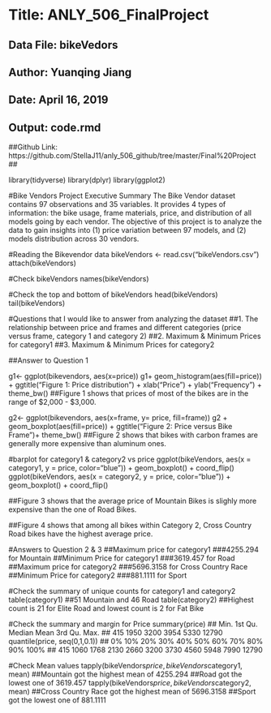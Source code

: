 # Title: ANLY_506_FinalProject #
## Data File: bikeVedors##
## Author: Yuanqing Jiang ##
## Date: April 16, 2019 ##
## Output: code.rmd ##
##Github Link: https://github.com/StellaJ11/anly_506_github/tree/master/Final%20Project ##

library(tidyverse)
library(dplyr)
library(ggplot2)

#Bike Vendors Project Executive Summary
The Bike Vendor dataset contains 97 observations and 35 variables. It provides 4 types of information: the bike usage, frame materials, price, and distribution of all models going by each vendor. The objective of this project is to analyze the data to gain insights into (1) price variation between 97 models, and (2) models distribution across 30 vendors. 

#Reading the Bikevendor data
bikeVendors <- read.csv("bikeVendors.csv")
attach(bikeVendors)

#Check bikeVendors
names(bikeVendors)

#Check the top and bottom of bikeVendors
head(bikeVendors)
tail(bikeVendors)

#Questions that I would like to answer from analyzing the dataset
##1. The relationship between price and frames and different categories (price versus frame, category 1 and category 2)
##2. Maximum & Minimum Prices for category1
##3. Maximum & Minimum Prices for category2

##Answer to Question 1

g1<- ggplot(bikevendors, aes(x=price))
g1+ geom_histogram(aes(fill=price)) + ggtitle("Figure 1: Price distribution") +
  xlab("Price") + ylab("Frequency") +
  theme_bw()
##Figure 1 shows that prices of most of the bikes are in the range of $2,000 - $3,000. 

g2<- ggplot(bikevendors, aes(x=frame, y= price, fill=frame))
g2 + geom_boxplot(aes(fill=price)) +
  ggtitle("Figure 2: Price versus Bike Frame")+
  theme_bw()
##Figure 2 shows that bikes with carbon frames are generally more expensive than aluminum ones. 


#barplot for category1 & category2 vs price 
ggplot(bikeVendors, aes(x = category1, y = price, color="blue")) + geom_boxplot() + coord_flip()
ggplot(bikeVendors, aes(x = category2, y = price, color="blue")) + geom_boxplot() + coord_flip()

##Figure 3 shows that the average price of Mountain Bikes is slighly more expensive than the one of Road Bikes. 

##Figure 4 shows that among all bikes within Category 2, Cross Country Road bikes have the highest average price.

#Answers to Question 2 & 3
##Maximum price for category1
###4255.294 for Mountain 
##Minimum Price for category1
###3619.457 for Road 
##Maximum price for category2
###5696.3158 for Cross Country Race 
##Minimum Price for category2
###881.1111 for Sport 

#Check the summary of unique counts for category1 and category2
table(category1)
##51 Mountain and 46 Road 
table(category2)
##Highest count is 21 for Elite Road and lowest count is 2 for Fat Bike

#Check the summary and margin for Price 
summary(price)
##   Min. 1st Qu.  Median    Mean 3rd Qu.    Max. 
##   415    1950    3200    3954    5330   12790 
quantile(price, seq(0,1,0.1))
##    0%   10%   20%   30%   40%   50%   60%   70%   80%   90%  100% 
##   415  1060  1768  2130  2660  3200  3730  4560  5948  7990 12790 

#Check Mean values
tapply(bikeVendors$price, bikeVendors$category1, mean)
##Mountain got the highest mean of 4255.294 
##Road got the lowest one of 3619.457
tapply(bikeVendors$price, bikeVendors$category2, mean)
##Cross Country Race got the highest mean of 5696.3158 
##Sport got the lowest one of 881.1111 


